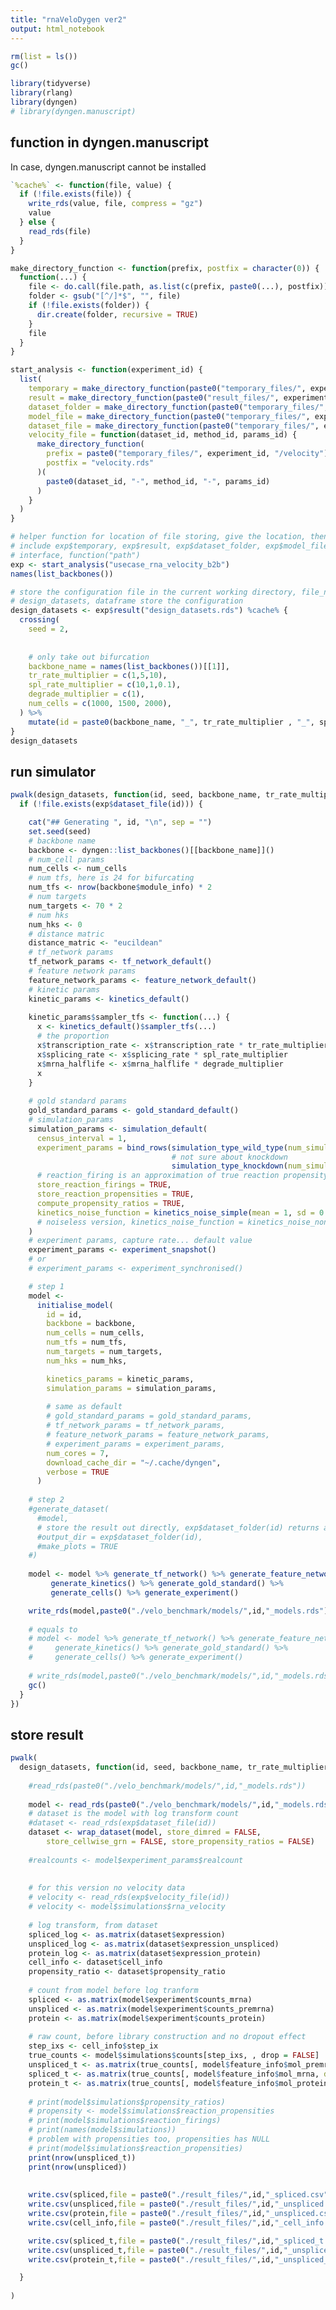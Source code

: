 ---
title: "rnaVeloDygen ver2"
output: html_notebook
---

```{r}
rm(list = ls())
gc()
```

```{r}
library(tidyverse)
library(rlang)
library(dyngen)
# library(dyngen.manuscript)
```

## function in dyngen.manuscript
In case, dyngen.manuscript cannot be installed
```{r}
`%cache%` <- function(file, value) {
  if (!file.exists(file)) {
    write_rds(value, file, compress = "gz")
    value
  } else {
    read_rds(file)
  }
}

make_directory_function <- function(prefix, postfix = character(0)) {
  function(...) {
    file <- do.call(file.path, as.list(c(prefix, paste0(...), postfix)))
    folder <- gsub("[^/]*$", "", file)
    if (!file.exists(folder)) {
      dir.create(folder, recursive = TRUE)
    }
    file
  }
}

start_analysis <- function(experiment_id) {
  list(
    temporary = make_directory_function(paste0("temporary_files/", experiment_id)),
    result = make_directory_function(paste0("result_files/", experiment_id)),
    dataset_folder = make_directory_function(paste0("temporary_files/", experiment_id, "/datasets"), postfix = ""),
    model_file = make_directory_function(paste0("temporary_files/", experiment_id, "/datasets"), postfix = "model.rds"),
    dataset_file = make_directory_function(paste0("temporary_files/", experiment_id, "/datasets"), postfix = "dataset.rds"),
    velocity_file = function(dataset_id, method_id, params_id) {
      make_directory_function(
        prefix = paste0("temporary_files/", experiment_id, "/velocity"),
        postfix = "velocity.rds"
      )(
        paste0(dataset_id, "-", method_id, "-", params_id)
      )
    }
  )
}
```


```{r}
# helper function for location of file storing, give the location, then store it in the location
# include exp$temporary, exp$result, exp$dataset_folder, exp$model_file, exp$dataset_file, exp$velocity_file
# interface, function("path")
exp <- start_analysis("usecase_rna_velocity_b2b")
names(list_backbones())
```


```{r}
# store the configuration file in the current working directory, file_name % cache% data
# design_datasets, dataframe store the configuration
design_datasets <- exp$result("design_datasets.rds") %cache% {
  crossing(
    seed = 2,
    
    
    # only take out bifurcation
    backbone_name = names(list_backbones())[[1]],
    tr_rate_multiplier = c(1,5,10),
    spl_rate_multiplier = c(10,1,0.1),
    degrade_multiplier = c(1),
    num_cells = c(1000, 1500, 2000),
  ) %>%
    mutate(id = paste0(backbone_name, "_", tr_rate_multiplier , "_", spl_rate_multiplier, "_", num_cells))
}
design_datasets
```

## run simulator
```{r}
pwalk(design_datasets, function(id, seed, backbone_name, tr_rate_multiplier, spl_rate_multiplier, degrade_multiplier, num_cells) {
  if (!file.exists(exp$dataset_file(id))) {

    cat("## Generating ", id, "\n", sep = "")
    set.seed(seed)
    # backbone name
    backbone <- dyngen::list_backbones()[[backbone_name]]()
    # num_cell params
    num_cells <- num_cells
    # num tfs, here is 24 for bifurcating
    num_tfs <- nrow(backbone$module_info) * 2
    # num targets 
    num_targets <- 70 * 2
    # num hks
    num_hks <- 0 
    # distance matric
    distance_matric <- "eucildean"
    # tf_network params
    tf_network_params <- tf_network_default()
    # feature network params
    feature_network_params <- feature_network_default()
    # kinetic params
    kinetic_params <- kinetics_default()
    
    kinetic_params$sampler_tfs <- function(...) {
      x <- kinetics_default()$sampler_tfs(...)
      # the proportion
      x$transcription_rate <- x$transcription_rate * tr_rate_multiplier
      x$splicing_rate <- x$splicing_rate * spl_rate_multiplier
      x$mrna_halflife <- x$mrna_halflife * degrade_multiplier
      x
    }
    
    # gold standard params
    gold_standard_params <- gold_standard_default()
    # simulation_params
    simulation_params <- simulation_default(
      census_interval = 1,
      experiment_params = bind_rows(simulation_type_wild_type(num_simulations = 5),
                                    # not sure about knockdown
                                    simulation_type_knockdown(num_simulations = 0)),
      # reaction_firing is an approximation of true reaction propensity
      store_reaction_firings = TRUE,
      store_reaction_propensities = TRUE,
      compute_propensity_ratios = TRUE,
      kinetics_noise_function = kinetics_noise_simple(mean = 1, sd = 0.005),
      # noiseless version, kinetics_noise_function = kinetics_noise_none()
    )
    # experiment params, capture rate... default value 
    experiment_params <- experiment_snapshot()
    # or 
    # experiment_params <- experiment_synchronised()

    # step 1
    model <-
      initialise_model(
        id = id,
        backbone = backbone,
        num_cells = num_cells,
        num_tfs = num_tfs,
        num_targets = num_targets,
        num_hks = num_hks,

        kinetics_params = kinetic_params,
        simulation_params = simulation_params,
        
        # same as default
        # gold_standard_params = gold_standard_params,
        # tf_network_params = tf_network_params,
        # feature_network_params = feature_network_params,
        # experiment_params = experiment_params,
        num_cores = 7,
        download_cache_dir = "~/.cache/dyngen",
        verbose = TRUE
      )
    
    # step 2 
    #generate_dataset(
      #model,
      # store the result out directly, exp$dataset_folder(id) returns a character of direction
      #output_dir = exp$dataset_folder(id),
      #make_plots = TRUE
    #)
    
    model <- model %>% generate_tf_network() %>% generate_feature_network() %>%
         generate_kinetics() %>% generate_gold_standard() %>%
         generate_cells() %>% generate_experiment()

    write_rds(model,paste0("./velo_benchmark/models/",id,"_models.rds"))
    
    # equals to 
    # model <- model %>% generate_tf_network() %>% generate_feature_network() %>% 
    #     generate_kinetics() %>% generate_gold_standard() %>% 
    #     generate_cells() %>% generate_experiment()
    
    # write_rds(model,paste0("./velo_benchmark/models/",id,"_models.rds"))
    gc()
  }
})

```

## store result
```{r}
pwalk(
  design_datasets, function(id, seed, backbone_name, tr_rate_multiplier, spl_rate_multiplier, degrade_multiplier, num_cells){
    
    #read_rds(paste0("./velo_benchmark/models/",id,"_models.rds"))
    
    model <- read_rds(paste0("./velo_benchmark/models/",id,"_models.rds"))
    # dataset is the model with log transform count
    #dataset <- read_rds(exp$dataset_file(id))
    dataset <- wrap_dataset(model, store_dimred = FALSE, 
        store_cellwise_grn = FALSE, store_propensity_ratios = FALSE)
    
    #realcounts <- model$experiment_params$realcount
    
    
    # for this version no velocity data
    # velocity <- read_rds(exp$velocity_file(id))
    # velocity <- model$simulations$rna_velocity
    
    # log transform, from dataset
    spliced_log <- as.matrix(dataset$expression)
    unspliced_log <- as.matrix(dataset$expression_unspliced)
    protein_log <- as.matrix(dataset$expression_protein)
    cell_info <- dataset$cell_info
    propensity_ratio <- dataset$propensity_ratio
    
    # count from model before log tranform
    spliced <- as.matrix(model$experiment$counts_mrna)
    unspliced <- as.matrix(model$experiment$counts_premrna)
    protein <- as.matrix(model$experiment$counts_protein)
    
    # raw count, before library construction and no dropout effect
    step_ixs <- cell_info$step_ix
    true_counts <- model$simulations$counts[step_ixs, , drop = FALSE]
    unspliced_t <- as.matrix(true_counts[, model$feature_info$mol_premrna, drop = FALSE])
    spliced_t <- as.matrix(true_counts[, model$feature_info$mol_mrna, drop = FALSE])
    protein_t <- as.matrix(true_counts[, model$feature_info$mol_protein, drop = FALSE])
    
    # print(model$simulations$propensity_ratios)
    # propensity <- model$simulations$reaction_propensities
    # print(model$simulations$reaction_firings)
    # print(names(model$simulations))
    # problem with propensities too, propensities has NULL
    # print(model$simulations$reaction_propensities)
    print(nrow(unspliced_t))
    print(nrow(unspliced))
    
    
    write.csv(spliced,file = paste0("./result_files/",id,"_spliced.csv"))
    write.csv(unspliced,file = paste0("./result_files/",id,"_unspliced.csv"))
    write.csv(protein,file = paste0("./result_files/",id,"_unspliced.csv"))
    write.csv(cell_info,file = paste0("./result_files/",id,"_cell_info.csv"))

    write.csv(spliced_t,file = paste0("./result_files/",id,"_spliced_t.csv"))
    write.csv(unspliced_t,file = paste0("./result_files/",id,"_unspliced_t.csv"))
    write.csv(protein_t,file = paste0("./result_files/",id,"_unspliced_t.csv"))

  }
  
)
```





